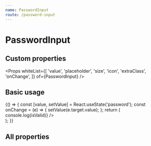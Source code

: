 ```yaml
---
name: PasswordInput
route: /password-input
---
```



# PasswordInput

## Custom properties

<Props whiteList={[
    'value',
    'placeholder',
    'size',
    'icon',
    'extraClass',
    'onChange',
]} of={PasswordInput} />

## Basic usage

<Playground>
    {() => {
        const [value, setValue] = React.useState('password');
        const onChange = (e) => {
            setValue(e.target.value);
        };
        return (
            <div style={{ display: 'flex', flexDirection: 'column' }}>
                <PasswordInput
                    onChange={onChange}
                    value={value}
                    name={'password'}
                    extraClass='mb-2'
                    checkValid={(isValid) => console.log(isValid)}
                />
                <PasswordInput
                    onChange={onChange}
                    value={value}
                    name={'password'}
                    icon='EditIcon'
                />
            </div>
        );
   }}
</Playground>


## All properties

<Props of={PasswordInput} />




